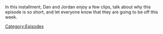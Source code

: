 {{DEFAULTSORT:
    #_EPISODE_0871S:Taking A Lil' Breaky
}}{{Episode
    | title           = Taking A Lil' Breaky
    | caption         = Listen to this episode on [https://knowledgefight.libsyn.com/taking-a-lil-breaky Libsyn], Read the [[Transcript/Taking A Lil' Breaky|Unofficial Transcript]]
    | episodeNumber   = S015
    | length          = 00:35:12
    | airDate         = November 20, 2023
    | previousEpisode = [[871: November 14, 2023]]
    | nextEpisode     = [[872: November 26, 2023]]
}}

{{Stub}}

In this installment, Dan and Jordan enjoy a few clips, talk about why this episode is so short, and let everyone know that they are going to be off this week.

[[Category:Episodes]]

